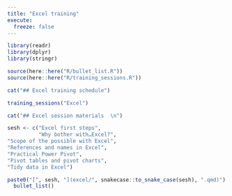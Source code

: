 ---
title: "Excel training"
execute: 
  freeze: false
---

```{r}
library(readr)
library(dplyr)
library(stringr)

source(here::here("R/bullet_list.R"))
source(here::here("R/training_sessions.R"))

cat("## Excel training schedule")
```

```{r}
training_sessions("Excel") 
```

```{r}
cat("## Excel session materials  \n")

sesh <- c("Excel first steps", 
          "Why bother with…Excel?",
"Scope of the possible with Excel", 
"References and names in Excel",
"Practical Power Pivot",
"Pivot tables and pivot charts",
"Tidy data in Excel") 

paste0("[", sesh, "](excel/", snakecase::to_snake_case(sesh), ".qmd)") |>
  bullet_list()
  

```


